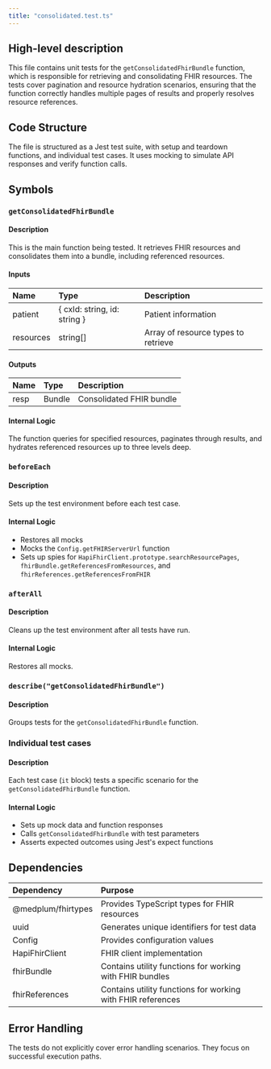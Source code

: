 ```yaml
---
title: "consolidated.test.ts"
---
```


## High-level description
This file contains unit tests for the `getConsolidatedFhirBundle` function, which is responsible for retrieving and consolidating FHIR resources. The tests cover pagination and resource hydration scenarios, ensuring that the function correctly handles multiple pages of results and properly resolves resource references.

## Code Structure
The file is structured as a Jest test suite, with setup and teardown functions, and individual test cases. It uses mocking to simulate API responses and verify function calls.

## Symbols

### `getConsolidatedFhirBundle`
#### Description
This is the main function being tested. It retrieves FHIR resources and consolidates them into a bundle, including referenced resources.

#### Inputs
| Name | Type | Description |
|:-----|:-----|:------------|
| patient | \{ cxId: string, id: string \} | Patient information |
| resources | string[] | Array of resource types to retrieve |

#### Outputs
| Name | Type | Description |
|:-----|:-----|:------------|
| resp | Bundle | Consolidated FHIR bundle |

#### Internal Logic
The function queries for specified resources, paginates through results, and hydrates referenced resources up to three levels deep.

### `beforeEach`
#### Description
Sets up the test environment before each test case.

#### Internal Logic
- Restores all mocks
- Mocks the `Config.getFHIRServerUrl` function
- Sets up spies for `HapiFhirClient.prototype.searchResourcePages`, `fhirBundle.getReferencesFromResources`, and `fhirReferences.getReferencesFromFHIR`

### `afterAll`
#### Description
Cleans up the test environment after all tests have run.

#### Internal Logic
Restores all mocks.

### `describe("getConsolidatedFhirBundle")`
#### Description
Groups tests for the `getConsolidatedFhirBundle` function.

### Individual test cases
#### Description
Each test case (`it` block) tests a specific scenario for the `getConsolidatedFhirBundle` function.

#### Internal Logic
- Sets up mock data and function responses
- Calls `getConsolidatedFhirBundle` with test parameters
- Asserts expected outcomes using Jest's expect functions

## Dependencies
| Dependency | Purpose |
|:-----------|:--------|
| @medplum/fhirtypes | Provides TypeScript types for FHIR resources |
| uuid | Generates unique identifiers for test data |
| Config | Provides configuration values |
| HapiFhirClient | FHIR client implementation |
| fhirBundle | Contains utility functions for working with FHIR bundles |
| fhirReferences | Contains utility functions for working with FHIR references |

## Error Handling
The tests do not explicitly cover error handling scenarios. They focus on successful execution paths.
